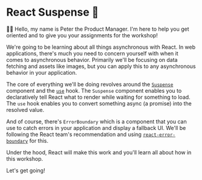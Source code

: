 # React Suspense 🔀

<EpicVideo url="https://www.epicreact.dev/workshops/react-suspense/react-suspense-intro" />

👨‍💼 Hello, my name is Peter the Product Manager. I'm here to help you get
oriented and to give you your assignments for the workshop!

We're going to be learning about all things asynchronous with React. In web
applications, there's much you need to concern yourself with when it comes to
asynchronous behavior. Primarily we'll be focusing on data fetching and assets
like images, but you can apply this to any asynchronous behavior in your
application.

The core of everything we'll be doing revolves around the
[`Suspense`](https://react.dev/reference/react/Suspense) component and the
[`use`](https://react.dev/reference/react/use) hook. The `Suspense` component
enables you to declaratively tell React what to render while waiting for
something to load. The `use` hook enables you to convert something async (a
promise) into the resolved value.

And of course, there's `ErrorBoundary` which is a component that you can use to
catch errors in your application and display a fallback UI. We'll be following
the React team's recommendation and using
[`react-error-boundary`](https://npm.im/react-error-boundary) for this.

Under the hood, React will make this work and you'll learn all about how in this
workshop.

Let's get going!
